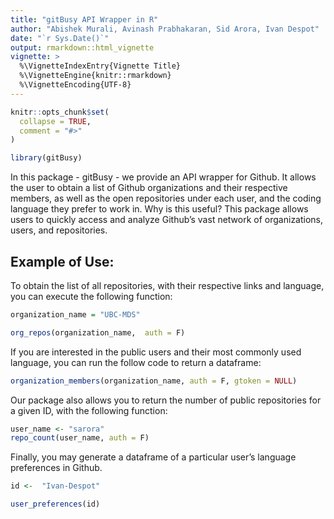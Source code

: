 ```yaml
---
title: "gitBusy API Wrapper in R"
author: "Abishek Murali, Avinash Prabhakaran, Sid Arora, Ivan Despot"
date: "`r Sys.Date()`"
output: rmarkdown::html_vignette
vignette: >
  %\VignetteIndexEntry{Vignette Title}
  %\VignetteEngine{knitr::rmarkdown}
  %\VignetteEncoding{UTF-8}
---
```


```r
knitr::opts_chunk$set(
  collapse = TRUE,
  comment = "#>"
)
```

```r
library(gitBusy)
```
In this package - gitBusy - we provide an API wrapper for Github. It allows the user to obtain a list of Github organizations and their respective members, as well as the open repositories under each user, and the coding language they prefer to work in. Why is this useful? This package allows users to quickly access and analyze Github's vast network of organizations, users, and repositories.

## Example of Use:

To obtain the list of all repositories, with their respective links and language, you can execute the following function:

```r
organization_name = "UBC-MDS"

org_repos(organization_name,  auth = F)
```
If you are interested in the public users and their most commonly used language, you can run the follow code to return a dataframe:

```r
organization_members(organization_name, auth = F, gtoken = NULL)
```

Our package also allows you to return the number of public repositories for a given ID, with the following function:

```r
user_name <- "sarora"
repo_count(user_name, auth = F)
```

Finally, you may generate a dataframe of a particular user's language preferences in Github.

```r
id <-  "Ivan-Despot"

user_preferences(id)
```

